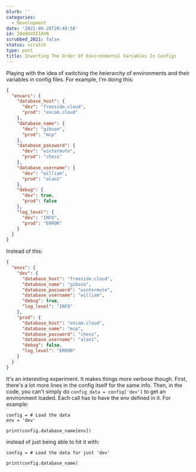 ```yaml
---
blurb: ''
categories:
  - Development
date: '2021-09-28T20:48:58'
id: 20eOUVdIIAhN
scrubbed_2021: false
status: scratch
type: post
title: Inverting The Order Of Environmental Variables In Configs
---
```


Playing with the idea of switching the heierarchy of environments and their variables in config files. For example, I'm doing this:

```json
{
  "envars": {
    "database_host": {
      "dev": "freeside.cloud",
      "prod": "encom.cloud"
    },
    "database_name": {
      "dev": "gibson",
      "prod": "mcp"
    },
    "database_password": {
      "dev": "wintermute",
      "prod": "chess"
    },
    "database_username": {
      "dev": "william",
      "prod": "alan1"
    },
    "debug": {
      "dev": true,
      "prod": false
    },
    "log_level": {
      "dev": "INFO",
      "prod": "ERROR"
    }
  }
}
```

Instead of this:

```json
{
  "envs": {
    "dev": {
      "database_host": "freeside.cloud",
      "database_name": "gibson",
      "database_password": "wintermute",
      "database_username": "william",
      "debug": true,
      "log_level": "INFO"
    },
    "prod": {
      "database_host": "encom.cloud",
      "database_name": "mcp",
      "database_password": "chess",
      "database_username": "alan1",
      "debug": false,
      "log_level": "ERROR"
    }
  }
}
```

It's an interesting experiment. It makes things more verbose though. First, there's a lot more lines in the config itself for the same info. Then, in the code, you can't simply do `config_data = config['dev']` to get an environment loaded. Each call has to have the env defined in it. For example:

```python3
config = # Load the data
env = 'dev'

print(config.database_name[env])
```

instead of just being able to hit it with:

```python3
config = # Load the data for just 'dev'

print(config.database_name)
```

